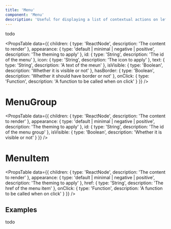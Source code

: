 ```yaml
---
title: 'Menu'
component: 'Menu'
description: 'Useful for displaying a list of contextual actions on left click.'
---
```


todo

<PropsTable
  data={{
    children: {
      type: 'ReactNode',
      description: 'The content to render'
    },
    appearance: {
      type: 'default | minimal | negative | positive',
      description: 'The theming to apply'
    },
    id: {
      type: 'String',
      description: 'The id of the menu'
    },
    icon: {
      type: 'String',
      description: 'The icon to apply'
    },
    text: {
      type: 'String',
      description: 'A text of the meun'
    },
    isVisible: {
      type: 'Boolean',
      description: 'Whether it is visible or not'
    },
    hasBorder: {
      type: 'Boolean',
      description: 'Whether it should have border or not'
    },
    onClick: {
      type: 'Function',
      description: 'A function to be called when on click'
    }
  }}
/>

# MenuGroup

<PropsTable
  data={{
    children: {
      type: 'ReactNode',
      description: 'The content to render'
    },
    appearance: {
      type: 'default | minimal | negative | positive',
      description: 'The theming to apply'
    },
    id: {
      type: 'String',
      description: 'The id of the menu group'
    },
    isVisible: {
      type: 'Boolean',
      description: 'Whether it is visible or not'
    }
  }}
/>

# MenuItem

<PropsTable
  data={{
    children: {
      type: 'ReactNode',
      description: 'The content to render'
    },
    appearance: {
      type: 'default | minimal | negative | positive',
      description: 'The theming to apply'
    },
    href: {
      type: 'String',
      description: 'The href of the menu item'
    },
    onClick: {
      type: 'Function',
      description: 'A function to be called when on click'
    }
  }}
/>

## Examples

todo

